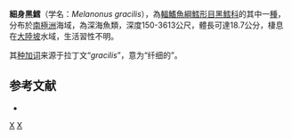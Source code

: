 {{Speciesbox
| taxon = Melanonus gracilis
| binomial_authority = [[Günther|Günther]], 1878
| synonyms = *''Melanonosoma acutecaudatum'', <small>Gilchrist, 1902</small>
}}
'''細身黑鱈'''（学名：''Melanonus gracilis''），為[[輻鰭魚綱|輻鰭魚綱]][[鱈形目|鱈形目]][[黑鱈科|黑鱈科]]的其中一[[種|種]]，分布於[[南極洲|南極洲]]海域，為深海魚類，深度150-3613公尺，體長可達18.7公分，棲息在[[大陸坡|大陸坡]]水域，生活習性不明。

其[[种加词|种加词]]来源于拉丁文“''gracilis''”，意为“纤细的”。

==参考文献==
*{{FishBase_species|genus=Melanonus|species=gracilis|year=2016|month=2}}

{{鱈形目小作品}}
{{Taxonbar}}
[[Category:黑鱈屬|X]]
[[Category:1878年描述的魚類|X]]